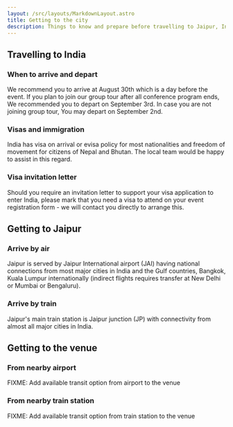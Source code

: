 ```yaml
---
layout: /src/layouts/MarkdownLayout.astro
title: Getting to the city
description: Things to know and prepare before travelling to Jaipur, India
---
```


## Travelling to India

### When to arrive and depart
We recommend you to arrive at August 30th which is a day before the event.
If you plan to join our group tour after all conference program ends, We recommended you to depart on September 3rd.
In case you are not joining group tour, You may depart on September 2nd. 

### Visas and immigration
India has visa on arrival or evisa policy for most nationalities and freedom of movement for citizens of Nepal and Bhutan. The local team would be happy to assist in this regard.

### Visa invitation letter
Should you require an invitation letter to support your visa application to enter India, please mark that you need a visa to attend on your event registration form - we will contact you directly to arrange this.

## Getting to Jaipur

### Arrive by air
Jaipur is served by Jaipur International airport (JAI) having national connections from most major cities in India and the Gulf countries, Bangkok, Kuala Lumpur internationally (indirect flights requires transfer at New Delhi or Mumbai or Bengaluru). 

### Arrive by train
Jaipur's main train station is Jaipur junction (JP) with connectivity from almost all major cities in India.

## Getting to the venue

### From nearby airport
FIXME: Add available transit option from airport to the venue

### From nearby train station
FIXME: Add available transit option from train station to the venue
